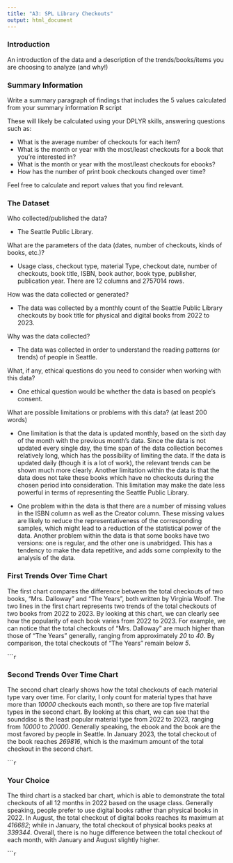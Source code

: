 ```yaml
---
title: "A3: SPL Library Checkouts"
output: html_document
---
```


### Introduction

An introduction of the data and a description of the trends/books/items you are choosing to analyze (and why!)

### Summary Information

Write a summary paragraph of findings that includes the 5 values calculated from your summary information R script

These will likely be calculated using your DPLYR skills, answering questions such as:

- What is the average number of checkouts for each item?
- What is the month or year with the most/least checkouts for a book that you're interested in?
- What is the month or year with the most/least checkouts for ebooks?
- How has the number of print book checkouts changed over time?

Feel free to calculate and report values that you find relevant.

### The Dataset

Who collected/published the data?

* The Seattle Public Library.

What are the parameters of the data (dates, number of checkouts, kinds of books, etc.)?

* Usage class, checkout type, material Type, checkout date, number of checkouts, book title,
ISBN, book author, book type, publisher, publication year.
There are 12 columns and 2757014 rows.
  
How was the data collected or generated?

* The data was collected by a monthly count of the Seattle Public Library checkouts by book title for physical and digital books from 2022 to 2023.

Why was the data collected?

* The data was collected in order to understand the reading patterns (or trends) of people in Seattle.

What, if any, ethical questions do you need to consider when working with this data? 

* One ethical question would be whether the data is based on people's consent.

What are possible limitations or problems with this data?   (at least 200 words)

* One limitation is that the data is updated monthly, based on the sixth day of the month   with the previous month's data. Since the data is not updated every single day, the time     span of the data collection becomes relatively long, which has the possibility of limiting   the data. If the data is updated daily (though it is a lot of work), the relevant trends     can be shown much more clearly. Another limitation within the data is that the data does not take these books which have no checkouts during the chosen period into consideration. This limitation may make the date less powerful in terms of representing the Seattle Public Library.   

* One problem within the data is that there are a number of missing values in the ISBN column as well as the Creator column. These missing values are likely to reduce the representativeness of the corresponding samples, which might lead to a reduction of the statistical power of the data. Another problem within the data is that some books have two versions: one is regular, and the other one is unabridged. This has a tendency to make the data repetitive, and adds some complexity to the analysis of the data.  

### First Trends Over Time Chart

The first chart compares the difference between the total checkouts of two books, "Mrs. Dalloway" and "The Years", both written by Virginia Woolf. The two lines in the first chart represents two trends of the total checkouts of two books from 2022 to 2023. By looking at this chart, we can clearly see how the popularity of each book varies from 2022 to 2023. For example, we can notice that the total checkouts of "Mrs. Dalloway" are much higher than those of "The Years" generally, ranging from approximately *20* to *40*. By comparison, the total checkouts of "The Years" remain below *5*. 

``````r
```

### Second Trends Over Time Chart

The second chart clearly shows how the total checkouts of each material type vary over time. For clarity, I only count for material types that have more than *10000* checkouts each month, so there are top five material types in the second chart. By looking at this chart, we can see that the sounddisc is the least popular material type from 2022 to 2023, ranging from *10000* to *20000*. Generally speaking, the ebook and the book are the most favored by people in Seattle. In January 2023, the total checkout of the book reaches *269816*, which is the maximum amount of the total checkout in the second chart. 

``````r
```

### Your Choice

The third chart is a stacked bar chart, which is able to demonstrate the total checkouts of all 12 months in 2022 based on the usage class. Generally speaking, people prefer to use digital books rather than physical books in 2022. In August, the total checkout of digital books reaches its maximum at *416682*; while in January, the total checkout of physical books peaks at *339344*. Overall, there is no huge difference between the total checkout of each month, with January and August slightly higher. 

``````r
```


